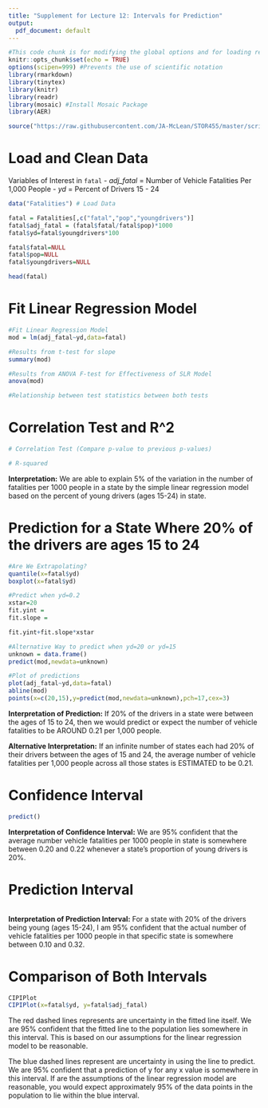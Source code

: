 ```yaml
---
title: "Supplement for Lecture 12: Intervals for Prediction"
output:
  pdf_document: default
---
```


```r
#This code chunk is for modifying the global options and for loading required R packages
knitr::opts_chunk$set(echo = TRUE)
options(scipen=999) #Prevents the use of scientific notation
library(rmarkdown)
library(tinytex)
library(knitr)
library(readr)
library(mosaic) #Install Mosaic Package
library(AER)

source("https://raw.githubusercontent.com/JA-McLean/STOR455/master/scripts/CIPIPlot.R") #Sourcing a function written by Dr. McLean
```

# Load and Clean Data 

Variables of Interest in `fatal`
- *adj_fatal* = Number of Vehicle Fatalities Per 1,000 People
- *yd* = Percent of Drivers 15 - 24

```r
data("Fatalities") # Load Data

fatal = Fatalities[,c("fatal","pop","youngdrivers")]
fatal$adj_fatal = (fatal$fatal/fatal$pop)*1000
fatal$yd=fatal$youngdrivers*100

fatal$fatal=NULL
fatal$pop=NULL
fatal$youngdrivers=NULL

head(fatal)
```

# Fit Linear Regression Model

```r
#Fit Linear Regression Model
mod = lm(adj_fatal~yd,data=fatal)

#Results from t-test for slope
summary(mod)

#Results from ANOVA F-test for Effectiveness of SLR Model
anova(mod)

#Relationship between test statistics between both tests

```

# Correlation Test and R^2

```r
# Correlation Test (Compare p-value to previous p-values)

# R-squared

```

**Interpretation:** We are able to explain 5% of the variation in the number of fatalities per 1000 people in a state by the simple linear regression model based on the percent of young drivers (ages 15-24) in state.


# Prediction for a State Where 20% of the drivers are ages 15 to 24

```r
#Are We Extrapolating?
quantile(x=fatal$yd)
boxplot(x=fatal$yd)

#Predict when yd=0.2
xstar=20
fit.yint = 
fit.slope = 

fit.yint+fit.slope*xstar

#Alternative Way to predict when yd=20 or yd=15
unknown = data.frame()
predict(mod,newdata=unknown)

#Plot of predictions
plot(adj_fatal~yd,data=fatal)
abline(mod)
points(x=c(20,15),y=predict(mod,newdata=unknown),pch=17,cex=3)

```

**Interpretation of Prediction:** If 20% of the drivers in a state were between the ages of 15 to 24, then we would predict or expect the number of vehicle fatalities to be AROUND 0.21 per 1,000 people. 

**Alternative Interpretation:** If an infinite number of states each had 20% of their drivers between the ages of 15 and 24, the average number of vehicle fatalities per 1,000 people across all those states is ESTIMATED to be 0.21.

# Confidence Interval

```r
predict()
```

**Interpretation of Confidence Interval:** We are 95% confident that the average number vehicle fatalities per 1000 people in state is somewhere between 0.20 and 0.22 whenever a state's proportion of young drivers is 20%.

# Prediction Interval

```r
```

**Interpretation of Prediction Interval:** For a state with 20% of the drivers being young (ages 15-24), I am 95% confident that the actual number of vehicle fatalities per 1000 people in that specific state is somewhere between 0.10 and 0.32.

# Comparison of Both Intervals

```r
CIPIPlot
CIPIPlot(x=fatal$yd, y=fatal$adj_fatal)
```

The red dashed lines represents are uncertainty in the fitted line itself. We are 95% confident that the fitted line to the population lies somewhere in this interval. This is based on our assumptions for the linear regression model to be reasonable.

The blue dashed lines represent are uncertainty in using the line to predict. We are 95% confident that a prediction of y for any x value is somewhere in this interval. If are the assumptions of the linear regression model are reasonable, you would expect approximately 95% of the data points in the population to lie within the blue interval.